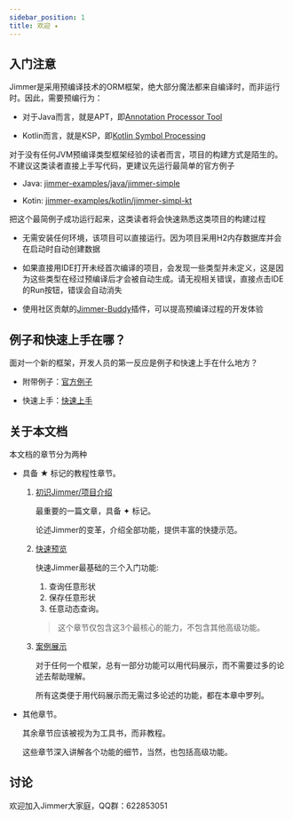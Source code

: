 ```yaml
---
sidebar_position: 1
title: 欢迎 ✦
---
```


## 入门注意

Jimmer是采用预编译技术的ORM框架，绝大部分魔法都来自编译时，而非运行时。因此，需要预编行为：

-   对于Java而言，就是APT，即[Annotation Processor Tool](https://www.jetbrains.com/help/idea/annotation-processors-support.html)

-   Kotlin而言，就是KSP，即[Kotlin Symbol Processing](https://kotlinlang.org/docs/ksp-overview.html)

对于没有任何JVM预编译类型框架经验的读者而言，项目的构建方式是陌生的。不建议这类读者直接上手写代码，更建议先运行最简单的官方例子

-   Java: [jimmer-examples/java/jimmer-simple](https://github.com/babyfish-ct/jimmer-examples/tree/main/java/jimmer-simple)

-   Kotin: [jimmer-examples/kotlin/jimmer-simpl-kt](https://github.com/babyfish-ct/jimmer-examples/tree/main/kotlin/jimmer-simple-kt)

把这个最简例子成功运行起来，这类读者将会快速熟悉这类项目的构建过程

-   无需安装任何环境，该项目可以直接运行。因为项目采用H2内存数据库并会在启动时自动创建数据

-   如果直接用IDE打开未经首次编译的项目，会发现一些类型并未定义，这是因为这些类型在经过预编译后才会被自动生成。请无视相关错误，直接点击IDE的Run按钮，错误会自动消失

-   使用社区贡献的[Jimmer-Buddy](https://github.com/Enaium/JimmerBuddy)插件，可以提高预编译过程的开发体验

## 例子和快速上手在哪？

面对一个新的框架，开发人员的第一反应是例子和快速上手在什么地方？

-   附带例子：[官方例子](https://github.com/babyfish-ct/jimmer-examples)

-   快速上手：[快速上手](../quick-view/get-started/)

## 关于本文档

本文档的章节分为两种

-   具备 ★ 标记的教程性章节。

    1.  [初识Jimmer/项目介绍](./introduction)

        最重要的一篇文章，具备 ✦ 标记。
        
        论述Jimmer的变革，介绍全部功能，提供丰富的快捷示范。

    2.  [快速预览](../quick-view/)

        快速Jimmer最基础的三个入门功能: 
        1.  查询任意形状
        2.  保存任意形状
        3.  任意动态查询。

        > 这个章节仅包含这3个最核心的能力，不包含其他高级功能。

    3.  [案例展示](../showcase)

        对于任何一个框架，总有一部分功能可以用代码展示，而不需要过多的论述去帮助理解。

        所有这类便于用代码展示而无需过多论述的功能，都在本章中罗列。

-   其他章节。

    其余章节应该被视为为工具书，而非教程。
    
    这些章节深入讲解各个功能的细节，当然，也包括高级功能。

##  讨论

欢迎加入Jimmer大家庭，QQ群：622853051